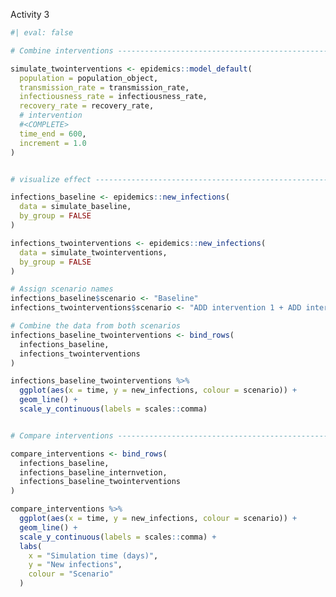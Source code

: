 Activity 3

```r
#| eval: false

# Combine interventions --------------------------------------------------

simulate_twointerventions <- epidemics::model_default(
  population = population_object,
  transmission_rate = transmission_rate,
  infectiousness_rate = infectiousness_rate,
  recovery_rate = recovery_rate,
  # intervention
  #<COMPLETE>
  time_end = 600,
  increment = 1.0
)


# visualize effect --------------------------------------------------------

infections_baseline <- epidemics::new_infections(
  data = simulate_baseline,
  by_group = FALSE
)

infections_twointerventions <- epidemics::new_infections(
  data = simulate_twointerventions,
  by_group = FALSE
)

# Assign scenario names
infections_baseline$scenario <- "Baseline"
infections_twointerventions$scenario <- "ADD intervention 1 + ADD intervention 2" #<COMPLETE>

# Combine the data from both scenarios
infections_baseline_twointerventions <- bind_rows(
  infections_baseline,
  infections_twointerventions
)

infections_baseline_twointerventions %>%
  ggplot(aes(x = time, y = new_infections, colour = scenario)) +
  geom_line() +
  scale_y_continuous(labels = scales::comma)


# Compare interventions --------------------------------------------------

compare_interventions <- bind_rows(
  infections_baseline,
  infections_baseline_internvetion,
  infections_baseline_twointerventions
)

compare_interventions %>%
  ggplot(aes(x = time, y = new_infections, colour = scenario)) +
  geom_line() +
  scale_y_continuous(labels = scales::comma) +
  labs(
    x = "Simulation time (days)",
    y = "New infections",
    colour = "Scenario"
  )

```